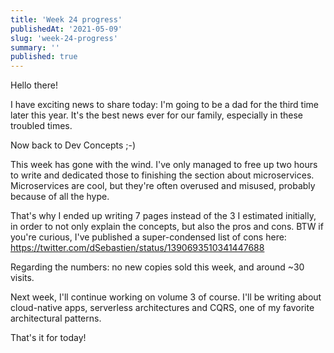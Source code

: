 ```yaml
---
title: 'Week 24 progress'
publishedAt: '2021-05-09'
slug: 'week-24-progress'
summary: ''
published: true
---
```


Hello there!

I have exciting news to share today: I'm going to be a dad for the third time later this year. It's the best news ever for our family, especially in these troubled times.

Now back to Dev Concepts ;-)

This week has gone with the wind. I've only managed to free up two hours to write and dedicated those to finishing the section about microservices. Microservices are cool, but they're often overused and misused, probably because of all the hype.

That's why I ended up writing 7 pages instead of the 3 I estimated initially, in order to not only explain the concepts, but also the pros and cons. BTW if you're curious, I've published a super-condensed list of cons here: https://twitter.com/dSebastien/status/1390693510341447688

<Tweet tweetLink="dSebastien/status/1390693510341447688" />

Regarding the numbers: no new copies sold this week, and around ~30 visits.

Next week, I'll continue working on volume 3 of course. I'll be writing about cloud-native apps, serverless architectures and CQRS, one of my favorite architectural patterns.

That's it for today!

<BlogPostSignature />
